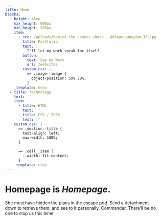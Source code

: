 ```yaml
---
title: Home
blocks:
  - height: 45vw
    max_height: 900px
    min_height: 200px
    item:
      - src: /uploads/Behind the scenes shots - @theuncannydom-33.jpg
        title: Portfolio
        text: |
          I'll let my work speak for itself
        button:
          text: See my Work
          url: /websites
        custom_css: |-
          == .image--image {
            object-position: 50% 30%;
          }
    _template: hero
  - title: Technology
    text: ''
    item:
      - title: HTML
        text: ''
      - title: CSS / SCSS
        text: ''
    custom_css: |
      == .section--title {
        text-align: left;
        max-width: 100%;
      }

      == .cell__item {
        --width: fit-content;
      }
    _template: ctas
---
```


# **Homepage** is *Homepage*.

She must have hidden the plans in the escape pod. Send a detachment down to retrieve them, and see to it personally, Commander. There'll be no one to stop us this time!
